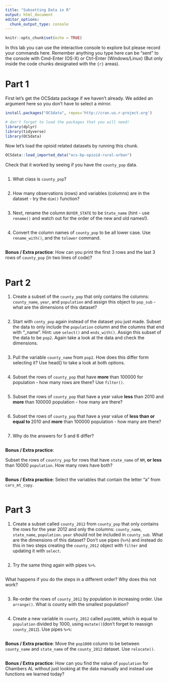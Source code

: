 ```yaml
---
title: "Subsetting Data in R"
output: html_document
editor_options: 
  chunk_output_type: console
---
```


```r
knitr::opts_chunk$set(echo = TRUE)
```

In this lab you can use the interactive console to explore but please record your commands here.  Remember anything you type here can be "sent" to the console with Cmd-Enter (OS-X) or Ctrl-Enter (Windows/Linux) (But only inside the code chunks designated with the ```{r}``` areas).

# Part 1

First let's get the OCSdata package if we haven't already. We added an argument here so you don't have to select a mirror. 

```r
install.packages("OCSdata", repos='http://cran.us.r-project.org')
```

```r
# don't forget to load the packages that you will need!
library(dplyr)
library(tidyverse)
library(OCSdata)
```


Now let's load the opioid related datasets by running this chunk. 

```r
OCSdata::load_imported_data("ocs-bp-opioid-rural-urban")
```

Check that it worked by seeing if you have the `county_pop` data.

```r

```


1. What class is `county_pop`?

```r

```

2. How many observations (rows) and variables (columns) are in the dataset - try the `dim()` function?

```r

```

3.  Next, rename the column `BUYER_STATE`  to be `State_name` (hint - use `rename()` and watch out for the order of the new and old names!). 

```r

```

4. Convert the column names of `county_pop` to be all lower case. Use `rename_with()`, and the `tolower` command.

```r

```


**Bonus / Extra practice**: How can you print the first 3 rows and the last 3 rows of `county_pop` (in two lines of code)?

```r

```


# Part 2

1. Create a subset of the `county_pop` that only contains the columns: `county_name`, `year`, and `population` and assign this object to `pop_sub` - what are the dimensions of this dataset?

```r

```

2. Start with `conty_pop` again instead of the dataset you just made. Subset the data to only include the `population` column and the columns that end with "_name". Hint: use  `select()` and `ends_with()`. Assign this subset of the data to be `pop2`. Again take a look at the data and check the dimensions.

```r

```

3. Pull the variable `county_name` from `pop2`. How does this differ form selecting it? Use head() to take a look at both options.

```r

```

4. Subset the rows of `county_pop` that have **more** than 100000 for population - how many rows are there? Use `filter()`.

```r

```

5. Subset the rows of `county_pop` that have a year value **less** than 2010 and **more** than 100000 population - how many are there?

```r

```


6. Subset the rows of `county_pop` that have a year value of **less than or equal to ** 2010 and **more** than 100000 population - how many are there?

```r

```

7. Why do the answers for 5 and 6 differ?

```r

```


**Bonus / Extra practice**:

Subset the rows of `country_pop` for rows that have `state_name` of `NM`,  **or** **less** than 10000 `population`.
How many rows have both?

```r

```


**Bonus / Extra practice**: Select the variables that contain the letter "a" from `cars_mt_copy`.

```r

```


# Part 3

1. Create a subset called `county_2012` from `county_pop` that only contains the rows for the year 2012 and only the columns: `county_name`,	`state_name`, `population`. `year` should not be included in `county_sub`.
	What are the dimensions of this dataset? Don't use pipes (`%>%`) and instead do this in two steps creating the `county_2012` object with `filter` and updating it with `select`.

```r

```

2. Try the same thing again with pipes `%>%`.

```r

```

What happens if you do the steps in a different order? Why does this not work?

```r

```

3. Re-order the rows of `county_2012` by population in increasing order. Use `arrange()`. What is county with the smallest population?

```r

```

4. Create a new variable in `county_2012` called `pop1000`, which  is equal to `population` divided by 1000, using `mutate()`(don't forget to reassign `county_2012`). Use pipes `%>%`:

```r

```


**Bonus / Extra practice**: Move the `pop1000` column to be between `county_name` and `state_name` of the `county_2012` dataset. Use `relocate()`.

```r

```


**Bonus / Extra practice**: How can you find the value of `population` for Chambers AL without just looking at the data manually and instead use functions we learned today?

```r

```
